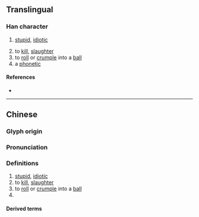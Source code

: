 {{character info}}
==Translingual==

===Han character===
{{Han char|rn=30|rad=口|as=08|sn=11|four=|canj=RSJR|ids=⿰口居}}

# {{lb|mul|Cantonese}} [[stupid]], [[idiotic]]
# to [[kill]], [[slaughter]]
# to [[roll]] or [[crumple]] into a [[ball]]
# a [[phonetic]]

====References====
* {{Han ref|kx=0196.261|hdz=10647.051|uh=5579|ud=21881}}

----

==Chinese==
{{zh-forms}}

===Glyph origin===
{{Han etym}}

===Pronunciation===
{{zh-pron
|m=jú
|c=geoi1,goe1,koe1
|mc=y
|oc=y
|cat=
}}

===Definitions===
{{zh-hanzi}}

# [[stupid]], [[idiotic]]
# to [[kill]], [[slaughter]]
# to [[roll]] or [[crumple]] into a [[ball]]
# {{n-g|a [[phonetic]]}}

====Derived terms====
{{zh-der|啹喀|啹喀兵}}
